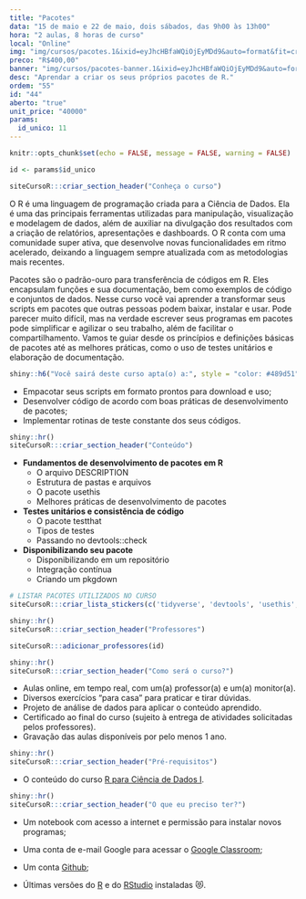 ```yaml
---
title: "Pacotes"
data: "15 de maio e 22 de maio, dois sábados, das 9h00 às 13h00"
hora: "2 aulas, 8 horas de curso"
local: "Online"
img: "img/cursos/pacotes.1&ixid=eyJhcHBfaWQiOjEyMDd9&auto=format&fit=crop&w=1267&q=80"
preco: "R$400,00"
banner: "img/cursos/pacotes-banner.1&ixid=eyJhcHBfaWQiOjEyMDd9&auto=format&fit=crop&w=1267&q=80"
desc: "Aprendar a criar os seus próprios pacotes de R."
ordem: "55"
id: "44"
aberto: "true"
unit_price: "40000"
params:
  id_unico: 11
---
```



```r
knitr::opts_chunk$set(echo = FALSE, message = FALSE, warning = FALSE)

id <- params$id_unico
```

```r
siteCursoR:::criar_section_header("Conheça o curso")
```

O R é uma linguagem de programação criada para a Ciência de Dados. Ela é uma das principais ferramentas utilizadas para manipulação, visualização e modelagem de dados, além de auxiliar na divulgação dos resultados com a criação de relatórios, apresentações e dashboards. O R conta com uma comunidade super ativa, que desenvolve novas funcionalidades em ritmo acelerado, deixando a linguagem sempre atualizada com as metodologias mais recentes.

Pacotes são o padrão-ouro para transferência de códigos em R. Eles encapsulam funções e sua documentação, bem como exemplos de código e conjuntos de dados. Nesse curso você vai aprender a transformar seus scripts em pacotes que outras pessoas podem baixar, instalar e usar. Pode parecer muito difícil, mas na verdade escrever seus programas em pacotes pode simplificar e agilizar o seu trabalho, além de facilitar o compartilhamento. Vamos te guiar desde os princípios e definições básicas de pacotes até as melhores práticas, como o uso de testes unitários e elaboração de documentação.

```r
shiny::h6("Você sairá deste curso apta(o) a:", style = "color: #489d51")
```


::: {.voce-saira}
- Empacotar seus scripts em formato prontos para download e uso;
- Desenvolver código de acordo com boas práticas de desenvolvimento de pacotes;
- Implementar rotinas de teste constante dos seus códigos.
:::


```r
shiny::hr()
siteCursoR:::criar_section_header("Conteúdo")
```

::: {.row}

:::: {.column-esq}
- **Fundamentos de desenvolvimento de pacotes em R**
  - O arquivo DESCRIPTION
  - Estrutura de pastas e arquivos
  - O pacote usethis
  - Melhores práticas de desenvolvimento de pacotes
- **Testes unitários e consistência de código**
  - O pacote testthat
  - Tipos de testes
  - Passando no devtools::check
- **Disponibilizando seu pacote**
  - Disponibilizando em um repositório
  - Integração contínua
  - Criando um pkgdown
::::

:::: {.column-dir}

::::: {.row .justify-content-center}
```r
# LISTAR PACOTES UTILIZADOS NO CURSO
siteCursoR:::criar_lista_stickers(c('tidyverse', 'devtools', 'usethis', 'testthat', 'pkgdown'))
```
:::::

:::: 

:::


```r
shiny::hr()
siteCursoR:::criar_section_header("Professores")
```

```r
siteCursoR:::adicionar_professores(id)
```

```r
shiny::hr()
siteCursoR:::criar_section_header("Como será o curso?")
```

- Aulas online, em tempo real, com um(a) professor(a) e um(a) monitor(a). 
- Diversos exercícios "para casa" para praticar e tirar dúvidas.
- Projeto de análise de dados para aplicar o conteúdo aprendido.
- Certificado ao final do curso (sujeito à entrega de atividades solicitadas pelos professores).
- Gravação das aulas disponíveis por pelo menos 1 ano.

```r
shiny::hr()
siteCursoR:::criar_section_header("Pré-requisitos") 
```

- O conteúdo do curso [R para Ciência de Dados I](https://www.curso-r.com/cursos/r4ds-1/).

```r
shiny::hr()
siteCursoR:::criar_section_header("O que eu preciso ter?")
```

- Um notebook com acesso a internet e permissão para instalar novos programas;

- Uma conta de e-mail Google para acessar o [Google Classroom](https://classroom.google.com/);

- Um conta [Github](https://github.com/);

-  Últimas versões do [R](https://cran.r-project.org/) e do [RStudio](https://www.rstudio.com/products/rstudio/download/) instaladas &#128571;.

